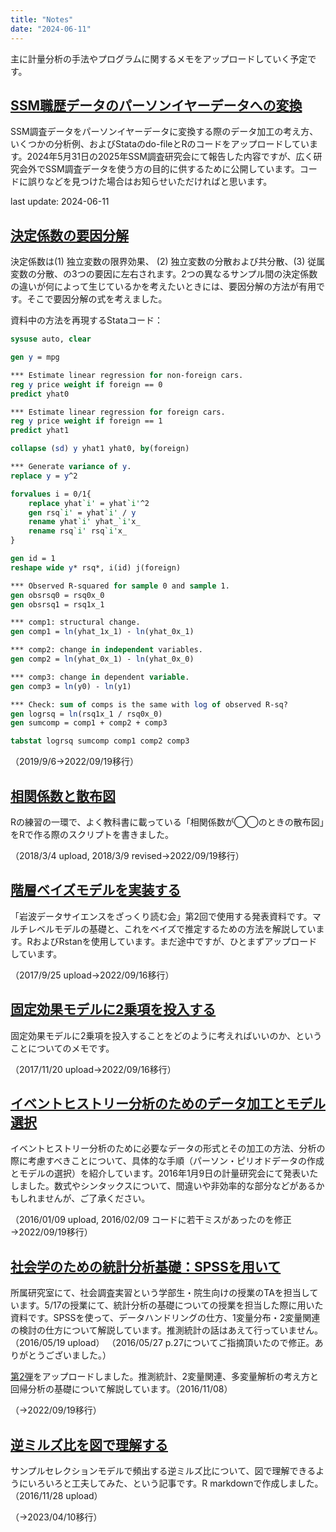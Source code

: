 ```yaml
---
title: "Notes"
date: "2024-06-11"
---
```


主に計量分析の手法やプログラムに関するメモをアップロードしていく予定です。

## [SSM職歴データのパーソンイヤーデータへの変換](https://github.com/ryotamugiyama/ssm2015personyear)

SSM調査データをパーソンイヤーデータに変換する際のデータ加工の考え方、いくつかの分析例、およびStataのdo-fileとRのコードをアップロードしています。2024年5月31日の2025年SSM調査研究会にて報告した内容ですが、広く研究会外でSSM調査データを使う方の目的に供するために公開しています。コードに誤りなどを見つけた場合はお知らせいただければと思います。

last update: 2024-06-11

## [決定係数の要因分解](notes/DecomposingRsquared.html)

決定係数は(1) 独立変数の限界効果、 (2) 独立変数の分散および共分散、(3) 従属変数の分散、の3つの要因に左右されます。2つの異なるサンプル間の決定係数の違いが何によって生じているかを考えたいときには、要因分解の方法が有用です。そこで要因分解の式を考えました。

資料中の方法を再現するStataコード：

``` stata
sysuse auto, clear

gen y = mpg

*** Estimate linear regression for non-foreign cars.
reg y price weight if foreign == 0
predict yhat0

*** Estimate linear regression for foreign cars.
reg y price weight if foreign == 1
predict yhat1

collapse (sd) y yhat1 yhat0, by(foreign)

*** Generate variance of y.
replace y = y^2

forvalues i = 0/1{
    replace yhat`i' = yhat`i'^2
    gen rsq`i' = yhat`i' / y
    rename yhat`i' yhat_`i'x_
    rename rsq`i' rsq`i'x_
}

gen id = 1
reshape wide y* rsq*, i(id) j(foreign)

*** Observed R-squared for sample 0 and sample 1.
gen obsrsq0 = rsq0x_0
gen obsrsq1 = rsq1x_1

*** comp1: structural change.
gen comp1 = ln(yhat_1x_1) - ln(yhat_0x_1)

*** comp2: change in independent variables.
gen comp2 = ln(yhat_0x_1) - ln(yhat_0x_0)

*** comp3: change in dependent variable.
gen comp3 = ln(y0) - ln(y1)

*** Check: sum of comps is the same with log of observed R-sq?
gen logrsq = ln(rsq1x_1 / rsq0x_0)
gen sumcomp = comp1 + comp2 + comp3

tabstat logrsq sumcomp comp1 comp2 comp3
```

（2019/9/6→2022/09/19移行）

## [相関係数と散布図](notes/corr_scatter.html)

Rの練習の一環で、よく教科書に載っている「相関係数が◯◯のときの散布図」をRで作る際のスクリプトを書きました。

（2018/3/4 upload, 2018/3/9 revised→2022/09/19移行）

## [階層ベイズモデルを実装する](notes/hierarchicalbeyes.html)

「岩波データサイエンスをざっくり読む会」第2回で使用する発表資料です。マルチレベルモデルの基礎と、これをベイズで推定するための方法を解説しています。RおよびRstanを使用しています。まだ途中ですが、ひとまずアップロードしています。

（2017/9/25 upload→2022/09/16移行）

## [固定効果モデルに2乗項を投入する](notes/squareterm_fe.html)

固定効果モデルに2乗項を投入することをどのように考えればいいのか、ということについてのメモです。

（2017/11/20 upload→2022/09/16移行）

## [イベントヒストリー分析のためのデータ加工とモデル選択](notes/eventhistory.pdf)

イベントヒストリー分析のために必要なデータの形式とその加工の方法、分析の際に考慮すべきことについて、具体的な手順（パーソン・ピリオドデータの作成とモデルの選択）を紹介しています。2016年1月9日の計量研究会にて発表いたしました。数式やシンタックスについて、間違いや非効率的な部分などがあるかもしれませんが、ご了承ください。

（2016/01/09 upload, 2016/02/09 コードに若干ミスがあったのを修正→2022/09/19移行）

## [社会学のための統計分析基礎：SPSSを用いて](notes/2016-05-17TA_SPSS.pdf)

所属研究室にて、社会調査実習という学部生・院生向けの授業のTAを担当しています。5/17の授業にて、統計分析の基礎についての授業を担当した際に用いた資料です。SPSSを使って、データハンドリングの仕方、1変量分布・2変量関連の検討の仕方について解説しています。推測統計の話はあえて行っていません。 （2016/05/19 upload） （2016/05/27 p.27についてご指摘頂いたので修正。ありがとうございました。）

[第2弾](notes/2016-11-08TA_SPSS2.pdf)をアップロードしました。推測統計、2変量関連、多変量解析の考え方と回帰分析の基礎について解説しています。（2016/11/08）

（→2022/09/19移行）

## [逆ミルズ比を図で理解する](notes/millsratio.html)

サンプルセレクションモデルで頻出する逆ミルズ比について、図で理解できるようにいろいろと工夫してみた、という記事です。R markdownで作成しました。（2016/11/28 upload）

（→2023/04/10移行）